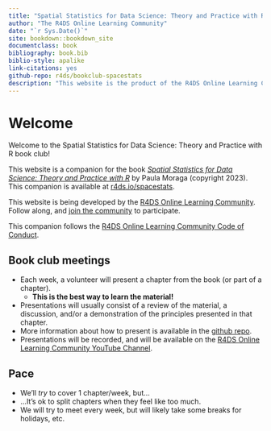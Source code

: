 ```yaml
--- 
title: "Spatial Statistics for Data Science: Theory and Practice with R Book Club"
author: "The R4DS Online Learning Community"
date: "`r Sys.Date()`"
site: bookdown::bookdown_site
documentclass: book
bibliography: book.bib
biblio-style: apalike
link-citations: yes
github-repo: r4ds/bookclub-spacestats
description: "This website is the product of the R4DS Online Learning Community's Spatial Statistics for Data Science: Theory and Practice with R Book Club."
---
```


# Welcome {-}

Welcome to the Spatial Statistics for Data Science: Theory and Practice with R book club! 

This website is a companion for the book [_Spatial Statistics for Data Science: Theory and Practice with R_](https://www.paulamoraga.com/book-spatial/index.html) by Paula Moraga (copyright 2023).
This companion is available at [r4ds.io/spacestats](https://r4ds.io/spacestats).

This website is being developed by the [R4DS Online Learning Community](https://rfordatasci.com). Follow along, and [join the community](https://r4ds.io/join) to participate.

This companion follows the [R4DS Online Learning Community Code of Conduct](https://r4ds.io/conduct).

## Book club meetings {-}

- Each week, a volunteer will present a chapter from the book (or part of a chapter).
  - **This is the best way to learn the material!**
- Presentations will usually consist of a review of the material, a discussion, and/or a demonstration of the principles presented in that chapter.
- More information about how to present is available in the [github repo](https://github.com/r4ds/bookclub-spacestats).
- Presentations will be recorded, and will be available on the [R4DS Online Learning Community YouTube Channel](https://r4ds.io/youtube).

## Pace {-}

- We'll _try_ to cover 1 chapter/week, but...
- ...It's ok to split chapters when they feel like too much.
- We will try to meet every week, but will likely take some breaks for holidays, etc.
